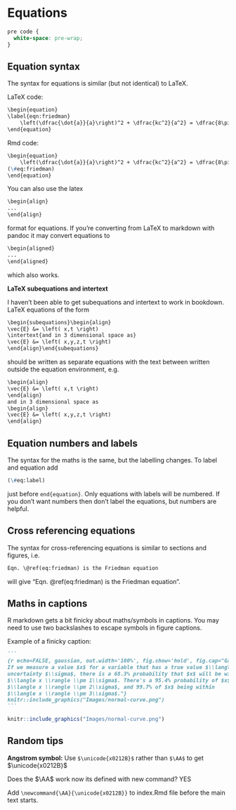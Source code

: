 # Equations {#sec:equations}

```css
pre code {
  white-space: pre-wrap;
}
```

Equation syntax {#sec:add-eqs}
----------------

The syntax for equations is similar (but not identical) to LaTeX.

LaTeX code:

```markdown
\begin{equation}
\label{eqn:friedman}
	\left(\dfrac{\dot{a}}{a}\right)^2 + \dfrac{kc^2}{a^2} = \dfrac{8\pi G}{3}\rho 
\end{equation}
```

Rmd code:
```markdown
\begin{equation}
    \left(\dfrac{\dot{a}}{a}\right)^2 + \dfrac{kc^2}{a^2} = \dfrac{8\pi G}{3}\rho
(\#eq:friedman)
\end{equation}
```

\begin{equation}
    \left(\dfrac{\dot{a}}{a}\right)^2 + \dfrac{kc^2}{a^2} = \dfrac{8\pi G}{3}\rho
(\#eq:friedman)
\end{equation}

You can also use the latex
```markdown
\begin{align}
...
\end{align}
```
format for equations. If you're converting from LaTeX to markdown with pandoc it may convert equations to 
```markdown
\begin{aligned}
...
\end{aligned}
```
which also works.

:::fyi 
**LaTeX subequations and intertext**

I haven't been able to get subequations and intertext to work in bookdown. LaTeX equations of the form
```markdown
\begin{subequations}\begin{align}
\vec{E} &= \left( x,t \right)
\intertext{and in 3 dimensional space as}
\vec{E} &= \left( x,y,z,t \right)
\end{align}\end{subequations}
```

should be written as separate equations with the text between written outside the equation environment, e.g. 
```markdown
\begin{align}
\vec{E} &= \left( x,t \right)
\end{align}
and in 3 dimensional space as
\begin{align}
\vec{E} &= \left( x,y,z,t \right)
\end{align}
```
:::

Equation numbers and labels {#sec:eq-nos-labels}
------

The syntax for the maths is the same, but the labelling changes. To label and equation add

```markdown
(\#eq:label)
```
just before `end{equation}`. Only equations with labels will be numbered. If you don't want numbers then don't label the equations, but numbers are helpful.


Cross referencing equations {#sec:cross-ref-eqs}
-----

The syntax for cross-referencing equations is similar to sections and figures, i.e.

```markdown
Eqn. \@ref(eq:friedman) is the Friedman equation
```
will give "Eqn. \@ref(eq:friedman) is the Friedman equation".

Maths in captions {#sec:maths-captions}
------
R markdown gets a bit finicky about maths/symbols in captions. You may need to use two backslashes to escape symbols in figure captions. 

Example of a finicky caption:

`````markdown
```
{r echo=FALSE, gaussian, out.width='100%', fig.show='hold', fig.cap="Gaussian uncertainties. 
If we measure a value $x$ for a variable that has a true value $\\langle x \\rangle$ and
uncertainty $\\sigma$, there is a 68.3% probability that $x$ will be within 
$\\langle x \\rangle \\pm 1\\sigma$. There's a 95.4% probability of $x$ being within 
$\\langle x \\rangle \\pm 2\\sigma$, and 99.7% of $x$ being within  
$\\langle x \\rangle \\pm 3\\sigma$."}
knitr::include_graphics("Images/normal-curve.png")
```
`````

```r
knitr::include_graphics("Images/normal-curve.png")
```

Random tips {#sec:random-tips}
---------

**Angstrom symbol:** Use `$\unicode{x0212B}$` rather than `$\AA$` to get $\unicode{x0212B}$

Does the $\AA$ work now its defined with new command? YES

Add `\newcommand{\AA}{\unicode{x0212B}}` to index.Rmd file before the main text starts.
